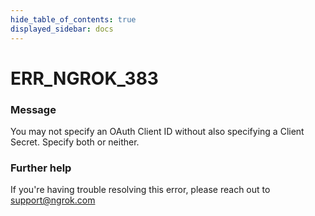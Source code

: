 ```yaml
---
hide_table_of_contents: true
displayed_sidebar: docs
---
```



# ERR_NGROK_383

### Message
You may not specify an OAuth Client ID without also specifying a Client Secret. Specify both or neither.

<ErrorDetails error='err_ngrok_383' />


### Further help
If you're having trouble resolving this error, please reach out to [support@ngrok.com](mailto:support@ngrok.com?subject=Help%20with%20ERR_NGROK_383)

